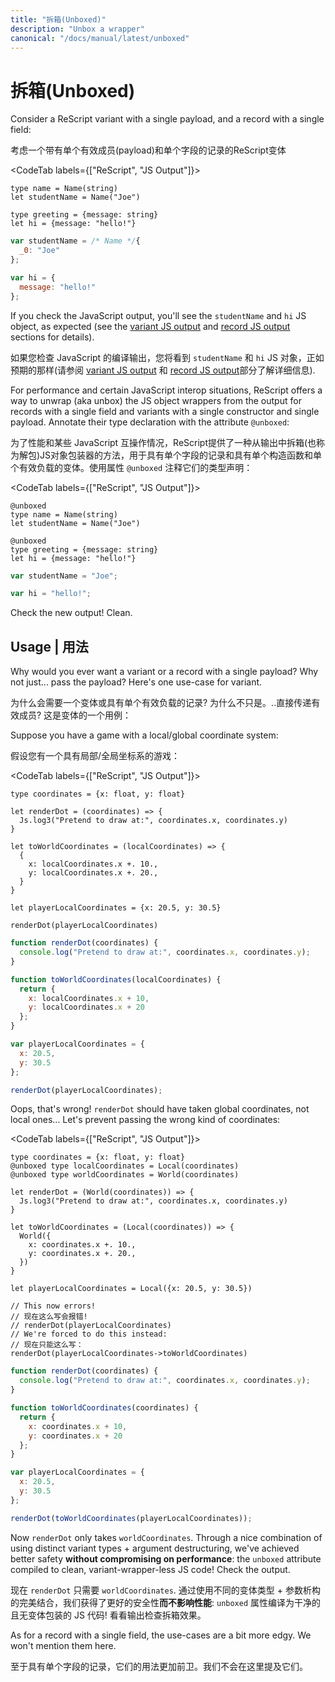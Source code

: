 ```yaml
---
title: "拆箱(Unboxed)"
description: "Unbox a wrapper"
canonical: "/docs/manual/latest/unboxed"
---
```


# 拆箱(Unboxed)

Consider a ReScript variant with a single payload, and a record with a single field:

考虑一个带有单个有效成员(payload)和单个字段的记录的ReScript变体

<CodeTab labels={["ReScript", "JS Output"]}>

```res
type name = Name(string)
let studentName = Name("Joe")

type greeting = {message: string}
let hi = {message: "hello!"}
```
```js
var studentName = /* Name */{
  _0: "Joe"
};

var hi = {
  message: "hello!"
};
```

</CodeTab>

If you check the JavaScript output, you'll see the `studentName` and `hi` JS object, as expected (see the [variant JS output](variant#javascript-output) and [record JS output](record#javascript-output) sections for details).

如果您检查 JavaScript 的编译输出，您将看到 `studentName` 和 `hi` JS 对象，正如预期的那样(请参阅 [variant JS output](variant#javascript-output) 和 [record JS output](record#javascript-output)部分了解详细信息).

For performance and certain JavaScript interop situations, ReScript offers a way to unwrap (aka unbox) the JS object wrappers from the output for records with a single field and variants with a single constructor and single payload. Annotate their type declaration with the attribute `@unboxed`:

为了性能和某些 JavaScript 互操作情况，ReScript提供了一种从输出中拆箱(也称为解包)JS对象包装器的方法，用于具有单个字段的记录和具有单个构造函数和单个有效负载的变体。使用属性 `@unboxed` 注释它们的类型声明：

<CodeTab labels={["ReScript", "JS Output"]}>

```res
@unboxed
type name = Name(string)
let studentName = Name("Joe")

@unboxed
type greeting = {message: string}
let hi = {message: "hello!"}
```
```js
var studentName = "Joe";

var hi = "hello!";
```

</CodeTab>

Check the new output! Clean.

## Usage | 用法

Why would you ever want a variant or a record with a single payload? Why not just... pass the payload? Here's one use-case for variant.

为什么会需要一个变体或具有单个有效负载的记录? 为什么不只是。..直接传递有效成员? 这是变体的一个用例：

Suppose you have a game with a local/global coordinate system:

假设您有一个具有局部/全局坐标系的游戏：

<CodeTab labels={["ReScript", "JS Output"]}>

```res example
type coordinates = {x: float, y: float}

let renderDot = (coordinates) => {
  Js.log3("Pretend to draw at:", coordinates.x, coordinates.y)
}

let toWorldCoordinates = (localCoordinates) => {
  {
    x: localCoordinates.x +. 10.,
    y: localCoordinates.x +. 20.,
  }
}

let playerLocalCoordinates = {x: 20.5, y: 30.5}

renderDot(playerLocalCoordinates)
```
```js
function renderDot(coordinates) {
  console.log("Pretend to draw at:", coordinates.x, coordinates.y);
}

function toWorldCoordinates(localCoordinates) {
  return {
    x: localCoordinates.x + 10,
    y: localCoordinates.x + 20
  };
}

var playerLocalCoordinates = {
  x: 20.5,
  y: 30.5
};

renderDot(playerLocalCoordinates);
```

</CodeTab>

Oops, that's wrong! `renderDot` should have taken global coordinates, not local ones... Let's prevent passing the wrong kind of coordinates:

<CodeTab labels={["ReScript", "JS Output"]}>

```res example
type coordinates = {x: float, y: float}
@unboxed type localCoordinates = Local(coordinates)
@unboxed type worldCoordinates = World(coordinates)

let renderDot = (World(coordinates)) => {
  Js.log3("Pretend to draw at:", coordinates.x, coordinates.y)
}

let toWorldCoordinates = (Local(coordinates)) => {
  World({
    x: coordinates.x +. 10.,
    y: coordinates.x +. 20.,
  })
}

let playerLocalCoordinates = Local({x: 20.5, y: 30.5})

// This now errors!
// 现在这么写会报错!
// renderDot(playerLocalCoordinates)
// We're forced to do this instead:
// 现在只能这么写：
renderDot(playerLocalCoordinates->toWorldCoordinates)
```
```js
function renderDot(coordinates) {
  console.log("Pretend to draw at:", coordinates.x, coordinates.y);
}

function toWorldCoordinates(coordinates) {
  return {
    x: coordinates.x + 10,
    y: coordinates.x + 20
  };
}

var playerLocalCoordinates = {
  x: 20.5,
  y: 30.5
};

renderDot(toWorldCoordinates(playerLocalCoordinates));
```

</CodeTab>

Now `renderDot` only takes `worldCoordinates`. Through a nice combination of using distinct variant types + argument destructuring, we've achieved better safety **without compromising on performance**: the `unboxed` attribute compiled to clean, variant-wrapper-less JS code! Check the output.

现在 `renderDot` 只需要 `worldCoordinates`. 通过使用不同的变体类型 + 参数析构的完美结合，我们获得了更好的安全性**而不影响性能**: `unboxed` 属性编译为干净的且无变体包装的 JS 代码! 看看输出检查拆箱效果。

As for a record with a single field, the use-cases are a bit more edgy. We won't mention them here.

至于具有单个字段的记录，它们的用法更加前卫。我们不会在这里提及它们。